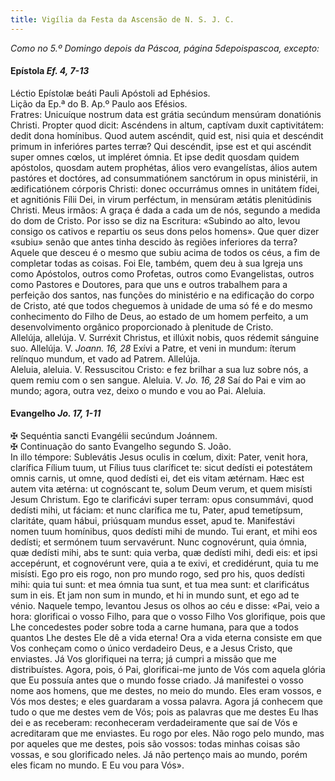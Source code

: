 ```yaml
---
title: Vigília da Festa da Ascensão de N. S. J. C.
---
```


<em>Como no 5.º Domingo depois da Páscoa, página 5depoispascoa, excepto:</em>

<h4 class="text-center">
  Epístola <em>Ef. 4, 7-13</em>
</h4>
<div class="container-fluid">
  <div class="row">
    <span class="text-justify">
      Léctio Epístolæ beáti Pauli Apóstoli ad Ephésios.
    </div>
    <span class="text-justify">
      Lição da Ep.ª do B. Ap.º Paulo aos Efésios.
    </div>
    <span class="text-justify">
      Fratres: Unicuíque nostrum data est grátia secúndum mensúram donatiónis
      Christi. Propter quod dicit: Ascéndens in altum, captívam duxit
      captivitátem: dedit dona homínibus. Quod autem ascéndit, quid est, nisi
      quia et descéndit primum in inferióres partes terræ? Qui descéndit, ipse
      est et qui ascéndit super omnes cœlos, ut impléret ómnia. Et ipse dedit
      quosdam quidem apóstolos, quosdam autem prophétas, álios vero
      evangelístas, álios autem pastóres et doctóres, ad consummatiónem
      sanctórum in opus ministérii, in ædificatiónem córporis Christi: donec
      occurrámus omnes in unitátem fídei, et agnitiónis Fílii Dei, in virum
      perféctum, in mensúram ætátis plenitúdinis Christi.
    </div>
    <span class="text-justify">
      Meus irmãos: A graça é dada a cada um de nós, segundo a medida do dom de
      Cristo. Por isso se diz na Escritura: «Subindo ao alto, levou consigo os
      cativos e repartiu os seus dons pelos homens». Que quer dizer «subiu»
      senão que antes tinha descido às regiões inferiores da terra? Aquele que
      desceu é o mesmo que subiu acima de todos os céus, a fim de completar
      todas as coisas. Foi Ele, também, quem deu à sua Igreja uns como
      Apóstolos, outros como Profetas, outros como Evangelistas, outros como
      Pastores e Doutores, para que uns e outros trabalhem para a perfeição dos
      santos, nas funções do ministério e na edificação do corpo de Cristo, até
      que todos cheguemos à unidade de uma só fé e do mesmo conhecimento do
      Filho de Deus, ao estado de um homem perfeito, a um desenvolvimento
      orgânico proporcionado à plenitude de Cristo.
    </div>
</div>

<div class="container-fluid">
  <div class="row">
    <span class="text-justify">
      Allelúja, allelúja. V. Surréxit Christus, et illúxit nobis, quos rédemit
      sánguine suo. Allelúja. V. <em>Joann. 16, 28</em> Exívi a Patre, et veni
      in mundum: íterum relínquo mundum, et vado ad Patrem. Allelúja.
    </div>
    <span class="text-justify">
      Aleluia, aleluia. V. Ressuscitou Cristo: e fez brilhar a sua luz sobre
      nós, a quem remiu com o sen sangue. Aleluia. V. <em>Jo. 16, 28</em> Saí do
      Pai e vim ao mundo; agora, outra vez, deixo o mundo e vou ao Pai. Aleluia.
    </div>
</div>

<h4 class="text-center">
  Evangelho <em>Jo. 17, 1-11</em>
</h4>
<div class="container-fluid">
  <div class="row">
    <span class="text-justify">
      <span class="text-danger">&#10016;</span> Sequéntia sancti Evangélii
      secúndum Joánnem.
    </div>
    <span class="text-justify">
      <span class="text-danger">&#10016;</span> Continuação do santo Evangelho
      segundo S. João.
    </div>
    <span class="text-justify">
      In illo témpore: Sublevátis Jesus oculis in cœlum, dixit: Pater, venit
      hora, clarífica Fílium tuum, ut Fílius tuus claríficet te: sicut dedísti
      ei potestátem omnis carnis, ut omne, quod dedísti ei, det eis vitam
      ætérnam. Hæc est autem vita ætérna: ut cognóscant te, solum Deum verum, et
      quem misísti Jesum Christum. Ego te clarificávi super terram: opus
      consummávi, quod dedísti mihi, ut fáciam: et nunc clarífica me tu, Pater,
      apud temetípsum, claritáte, quam hábui, priúsquam mundus esset, apud te.
      Manifestávi nomen tuum homínibus, quos dedísti mihi de mundo. Tui erant,
      et mihi eos dedísti; et sermónem tuum servavérunt. Nunc cognovérunt, quia
      ómnia, quæ dedísti mihi, abs te sunt: quia verba, quæ dedísti mihi, dedi
      eis: et ipsi accepérunt, et cognovérunt vere, quia a te exivi, et
      credidérunt, quia tu me misísti. Ego pro eis rogo, non pro mundo rogo, sed
      pro his, quos dedísti mihi: quia tui sunt: et mea ómnia tua sunt, et tua
      mea sunt: et clarificátus sum in eis. Et jam non sum in mundo, et hi in
      mundo sunt, et ego ad te vénio.
    </div>
    <span class="text-justify">
      Naquele tempo, levantou Jesus os olhos ao céu e disse: «Pai, veio a hora:
      glorificai o vosso Filho, para que o vosso Filho Vos glorifique, pois que
      Lhe concedestes poder sobre toda a carne humana, para que a todos quantos
      Lhe destes Ele dê a vida eterna! Ora a vida eterna consiste em que Vos
      conheçam como o único verdadeiro Deus, e a Jesus Cristo, que enviastes. Já
      Vos glorifiquei na terra; já cumpri a missão que me distribuístes. Agora,
      pois, ó Pai, glorificai-me junto de Vós com aquela glória que Eu possuía
      antes que o mundo fosse criado. Já manifestei o vosso nome aos homens, que
      me destes, no meio do mundo. Eles eram vossos, e Vós mos destes; e eles
      guardaram a vossa palavra. Agora já conhecem que tudo o que me destes vem
      de Vós; pois as palavras que me destes Eu lhas dei e as receberam:
      reconheceram verdadeiramente que saí de Vós e acreditaram que me
      enviastes. Eu rogo por eles. Não rogo pelo mundo, mas por aqueles que me
      destes, pois são vossos: todas minhas coisas são vossas, e sou glorificado
      neles. Já não pertenço mais ao mundo, porém eles ficam no mundo. E Eu vou
      para Vós».
    </div>
</div>
